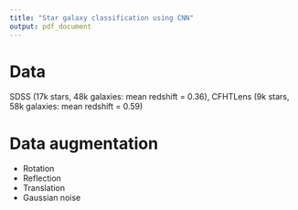 ```yaml
---
title: "Star galaxy classification using CNN"
output: pdf_document
---
```


# Data

SDSS (17k stars, 48k galaxies: mean redshift = 0.36), CFHTLens (9k stars, 58k galaxies: mean redshift = 0.59)

# Data augmentation

- Rotation
- Reflection
- Translation
- Gaussian noise


